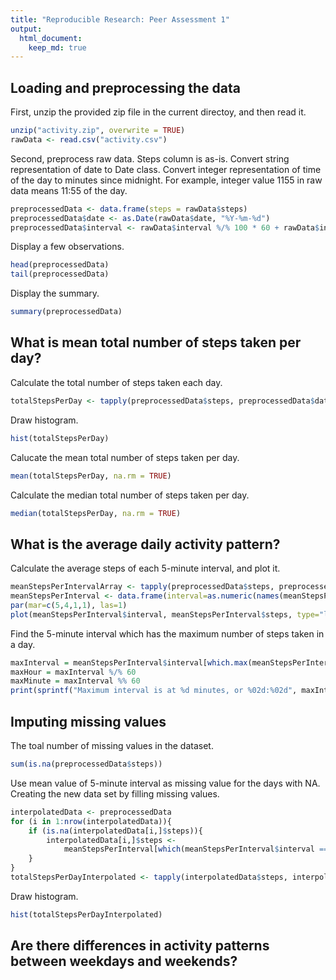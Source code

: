 ---
title: "Reproducible Research: Peer Assessment 1"
output: 
  html_document:
    keep_md: true
---

## Loading and preprocessing the data
First, unzip the provided zip file in the current directoy, and then read it.
```{r}
unzip("activity.zip", overwrite = TRUE)
rawData <- read.csv("activity.csv")
```

Second, preprocess raw data.
Steps column is as-is.
Convert string representation of date to Date class.
Convert integer representation of time of the day to minutes since midnight.
For example, integer value 1155 in raw data means 11:55 of the day.
```{r}
preprocessedData <- data.frame(steps = rawData$steps)
preprocessedData$date <- as.Date(rawData$date, "%Y-%m-%d")
preprocessedData$interval <- rawData$interval %/% 100 * 60 + rawData$interval %% 100
```

Display a few observations.
```{r}
head(preprocessedData)
tail(preprocessedData)
```

Display the summary.
```{r}
summary(preprocessedData)
```

## What is mean total number of steps taken per day?
Calculate the total number of steps taken each day.
```{r}
totalStepsPerDay <- tapply(preprocessedData$steps, preprocessedData$date, sum)
```

Draw histogram.
```{r}
hist(totalStepsPerDay)
```

Calucate the mean total number of steps taken per day.
```{r}
mean(totalStepsPerDay, na.rm = TRUE)
```

Calculate the median total number of steps taken per day.
```{r}
median(totalStepsPerDay, na.rm = TRUE)
```

## What is the average daily activity pattern?
Calculate the average steps of each 5-minute interval, and plot it.
```{r fig.height=4}
meanStepsPerIntervalArray <- tapply(preprocessedData$steps, preprocessedData$interval, mean, na.rm=TRUE)
meanStepsPerInterval <- data.frame(interval=as.numeric(names(meanStepsPerIntervalArray)), steps=meanStepsPerIntervalArray)
par(mar=c(5,4,1,1), las=1)
plot(meanStepsPerInterval$interval, meanStepsPerInterval$steps, type="l", xlab="Interval (minutes)", ylab="Number of steps")
```

Find the 5-minute interval which has the maximum number of steps taken in a day.
```{r}
maxInterval = meanStepsPerInterval$interval[which.max(meanStepsPerInterval$steps)]
maxHour = maxInterval %/% 60
maxMinute = maxInterval %% 60
print(sprintf("Maximum interval is at %d minutes, or %02d:%02d", maxInterval, maxHour, maxMinute))
```

## Imputing missing values
The toal number of missing values in the dataset.
```{r}
sum(is.na(preprocessedData$steps))
```

Use mean value of 5-minute interval as missing value for the days with NA.
Creating the new data set by filling missing values.
```{r}
interpolatedData <- preprocessedData
for (i in 1:nrow(interpolatedData)){
    if (is.na(interpolatedData[i,]$steps)){
        interpolatedData[i,]$steps <-
            meanStepsPerInterval[which(meanStepsPerInterval$interval == interpolatedData[i,]$interval),]$steps
    }
}
totalStepsPerDayInterpolated <- tapply(interpolatedData$steps, interpolatedData$date, sum)
```

Draw histogram.
```{r}
hist(totalStepsPerDayInterpolated)
```


## Are there differences in activity patterns between weekdays and weekends?
